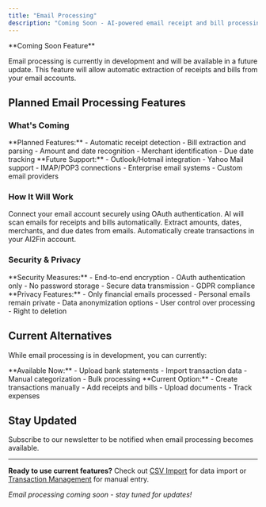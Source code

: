```yaml
---
title: "Email Processing"
description: "Coming Soon - AI-powered email receipt and bill processing"
---
```


<Warning>
**Coming Soon Feature**

Email processing is currently in development and will be available in a future update. This feature will allow automatic extraction of receipts and bills from your email accounts.
</Warning>

## Planned Email Processing Features

### What's Coming

<CardGroup cols={2}>
  <Card title="Gmail Integration" icon="mail">
    **Planned Features:**
    - Automatic receipt detection
    - Bill extraction and parsing
    - Amount and date recognition
    - Merchant identification
    - Due date tracking
  </Card>
  
  <Card title="Multi-Provider Support" icon="mail">
    **Future Support:**
    - Outlook/Hotmail integration
    - Yahoo Mail support
    - IMAP/POP3 connections
    - Enterprise email systems
    - Custom email providers
  </Card>
</CardGroup>

### How It Will Work

<Steps>
  <Step title="Email Account Setup">
    Connect your email account securely using OAuth authentication.
  </Step>
  
  <Step title="Automatic Processing">
    AI will scan emails for receipts and bills automatically.
  </Step>
  
  <Step title="Data Extraction">
    Extract amounts, dates, merchants, and due dates from emails.
  </Step>
  
  <Step title="Transaction Creation">
    Automatically create transactions in your AI2Fin account.
  </Step>
</Steps>

### Security & Privacy

<AccordionGroup>
  <Accordion title="Data Security">
    **Security Measures:**
    - End-to-end encryption
    - OAuth authentication only
    - No password storage
    - Secure data transmission
    - GDPR compliance
  </Accordion>
  
  <Accordion title="Privacy Protection">
    **Privacy Features:**
    - Only financial emails processed
    - Personal emails remain private
    - Data anonymization options
    - User control over processing
    - Right to deletion
  </Accordion>
</AccordionGroup>

## Current Alternatives

While email processing is in development, you can currently:

<CardGroup cols={2}>
  <Card title="CSV Import" icon="upload">
    **Available Now:**
    - Upload bank statements
    - Import transaction data
    - Manual categorization
    - Bulk processing
  </Card>
  
  <Card title="Manual Entry" icon="plus">
    **Current Option:**
    - Create transactions manually
    - Add receipts and bills
    - Upload documents
    - Track expenses
  </Card>
</CardGroup>

## Stay Updated

<Card title="Get Notified" icon="bell" href="https://ai2fin.com/newsletter" horizontal>
Subscribe to our newsletter to be notified when email processing becomes available.
</Card>

---

**Ready to use current features?** Check out [CSV Import](/data-sources/csv-imports) for data import or [Transaction Management](/guides/transaction-management) for manual entry.

*Email processing coming soon - stay tuned for updates!*
